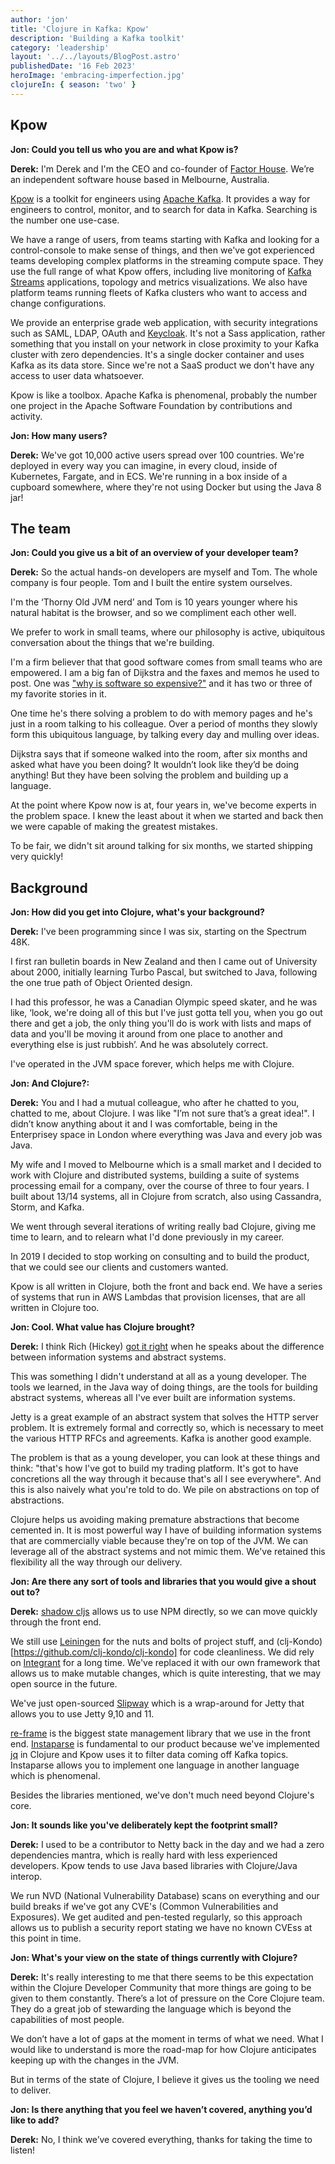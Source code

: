 ```yaml
---
author: 'jon'
title: 'Clojure in Kafka: Kpow'
description: 'Building a Kafka toolkit'
category: 'leadership'
layout: '../../layouts/BlogPost.astro'
publishedDate: '16 Feb 2023'
heroImage: 'embracing-imperfection.jpg'
clojureIn: { season: 'two' }
---
```



## Kpow

**Jon: Could you tell us who you are and what Kpow is?**

**Derek:** I'm Derek and I'm the CEO and co-founder of [Factor House](https://factorhouse.io/). We’re an independent software house based in Melbourne, Australia.

[Kpow](https://kpow.io/) is a toolkit for engineers using [Apache Kafka](https://kafka.apache.org/). It provides a way for engineers to control, monitor, and to search for data in Kafka. Searching is the number one use-case.

We have a range of users, from teams starting with Kafka and looking for a control-console to make sense of things, and then we've got experienced teams developing complex platforms in the streaming compute space. They use the full range of what Kpow offers, including live monitoring of [Kafka Streams](https://docs.confluent.io/platform/current/streams/index.html) applications, topology and metrics visualizations. We also have platform teams running fleets of Kafka clusters who want to access and change configurations.

We provide an enterprise grade web application, with security integrations such as SAML, LDAP, OAuth and [Keycloak](https://www.keycloak.org/). It's not a Sass application, rather something that you install on your network in close proximity to your Kafka cluster with zero dependencies. It's a single docker container and uses Kafka as its data store. Since we're not a SaaS product we don't have any access to user data whatsoever.

Kpow is like a toolbox. Apache Kafka is phenomenal, probably the number one project in the Apache Software Foundation by contributions and activity.

**Jon: How many users?**

**Derek:** We've got 10,000 active users spread over 100 countries. We're deployed in every way you can imagine, in every cloud, inside of Kubernetes, Fargate, and in ECS. We're running in a box inside of a cupboard somewhere, where they're not using Docker but using the Java 8 jar!

## The team

**Jon: Could you give us a bit of an overview of your developer team?**

**Derek:** So the actual hands-on developers are myself and Tom. The whole company is four people. Tom and I built the entire system ourselves.

I'm the ‘Thorny Old JVM nerd’ and Tom is 10 years younger where his natural habitat is the browser, and so we compliment each other well.

We prefer to work in small teams, where our philosophy is active, ubiquitous conversation about the things that we're building.

I'm a firm believer that that good software comes from small teams who are empowered. I am a big fan of Dijkstra and the faxes and memos he used to post. One was ["why is software so expensive?"](https://www.cs.utexas.edu/users/EWD/transcriptions/EWD06xx/EWD648.html) and it has two or three of my favorite stories in it.

One time he's there solving a problem to do with memory pages and he's just in a room talking to his colleague. Over a period of months they slowly form this ubiquitous language, by talking every day and mulling over ideas.

Dijkstra says that if someone walked into the room, after six months and asked what have you been doing? It wouldn’t look like they’d be doing anything! But they have been solving the problem and building up a language.

At the point where Kpow now is at, four years in, we've become experts in the problem space. I knew the least about it when we started and back then we were capable of making the greatest mistakes.

To be fair, we didn't sit around talking for six months, we started shipping very quickly!

## Background

**Jon: How did you get into Clojure, what's your background?**

**Derek:** I've been programming since I was six, starting on the Spectrum 48K.

I first ran bulletin boards in New Zealand and then I came out of University about 2000, initially learning Turbo Pascal, but switched to Java, following the one true path of Object Oriented design.

I had this professor, he was a Canadian Olympic speed skater, and he was like, ‘look, we're doing all of this but I've just gotta tell you, when you go out there and get a job, the only thing you'll do is work with lists and maps of data and you'll be moving it around from one place to another and everything else is just rubbish’. And he was absolutely correct.

I've operated in the JVM space forever, which helps me with Clojure.

**Jon: And Clojure?:**

**Derek:** You and I had a mutual colleague, who after he chatted to you, chatted to me, about Clojure. I was like "I’m not sure that’s a great idea!". I didn’t know anything about it and I was comfortable, being in the Enterprisey space in London where everything was Java and every job was Java.

My wife and I moved to Melbourne which is a small market and I decided to work with Clojure and distributed systems, building a suite of systems processing email for a company, over the course of three to four years. I built about 13/14 systems, all in Clojure from scratch, also using Cassandra, Storm, and Kafka.

We went through several iterations of writing really bad Clojure, giving me time to learn, and to relearn what I'd done previously in my career.

In 2019 I decided to stop working on consulting and to build the product, that we could see our clients and customers wanted.

Kpow is all written in Clojure, both the front and back end. We have a series of systems that run in AWS Lambdas that provision licenses, that are all written in Clojure too.

**Jon: Cool. What value has Clojure brought?**

**Derek:** I think Rich (Hickey) [got it right](https://www.youtube.com/watch?v=ROor6_NGIWU) when he speaks about the difference between information systems and abstract systems.

This was something I didn't understand at all as a young developer. The tools we learned, in the Java way of doing things, are the tools for building abstract systems, whereas all I've ever built are information systems.

Jetty is a great example of an abstract system that solves the HTTP server problem. It is extremely formal and correctly so, which is necessary to meet the various HTTP RFCs and agreements. Kafka is another good example.

The problem is that as a young developer, you can look at these things and think: "that's how I've got to build my trading platform. It's got to have concretions all the way through it because that's all I see everywhere". And this is also naively what you're told to do. We pile on abstractions on top of abstractions.

Clojure helps us avoiding making premature abstractions that become cemented in. It is most powerful way I have of building information systems that are commercially viable because they're on top of the JVM. We can leverage all of the abstract systems and not mimic them. We've retained this flexibility all the way through our delivery.

**Jon: Are there any sort of tools and libraries that you would give a shout out to?**

**Derek:** [shadow cljs](https://github.com/thheller/shadow-cljs) allows us to use NPM directly, so we can move quickly through the front end.

We still use [Leiningen](https://leiningen.org/) for the nuts and bolts of project stuff, and (clj-Kondo)[https://github.com/clj-kondo/clj-kondo] for code cleanliness. We did rely on [Integrant](https://github.com/weavejester/integrant) for a long time. We've replaced it with our own framework that allows us to make mutable changes, which is quite interesting, that we may open source in the future.

We've just open-sourced [Slipway](https://github.com/factorhouse/slipway) which is a wrap-around for Jetty that allows you to use Jetty 9,10 and 11.

[re-frame](https://github.com/day8/re-frame) is the biggest state management library that we use in the front end. [Instaparse](https://github.com/Engelberg/instaparse) is fundamental to our product because we've implemented [jq](https://stedolan.github.io/jq/) in Clojure and Kpow uses it to filter data coming off Kafka topics. Instaparse allows you to implement one language in another language which is phenomenal.

Besides the libraries mentioned, we've don't much need beyond Clojure's core.

**Jon: It sounds like you've deliberately kept the footprint small?**

**Derek:** I used to be a contributor to Netty back in the day and we had a zero dependencies mantra, which is really hard with less experienced developers. Kpow tends to use Java based libraries with Clojure/Java interop.

We run NVD (National Vulnerability Database) scans on everything and our build breaks if we've got any CVE's (Common Vulnerabilities and Exposures). We get audited and pen-tested regularly, so this approach allows us to publish a security report stating we have no known CVEss at this point in time.

**Jon: What's your view on the state of things currently with Clojure?**

**Derek:** It's really interesting to me that there seems to be this expectation within the Clojure Developer Community that more things are going to be given to them constantly. There’s a lot of pressure on the Core Clojure team. They do a great job of stewarding the language which is beyond the capabilities of most people.

We don’t have a lot of gaps at the moment in terms of what we need. What I would like to understand is more the road-map for how Clojure anticipates keeping up with the changes in the JVM.

But in terms of the state of Clojure, I believe it gives us the tooling we need to deliver.

**Jon: Is there anything that you feel we haven’t covered, anything you’d like to add?**

**Derek:** No, I think we’ve covered everything, thanks for taking the time to listen!
